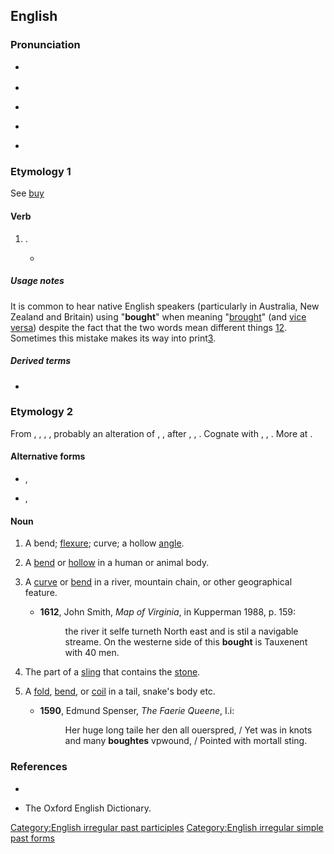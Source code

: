 ==English==

===Pronunciation===
* {{a|RP}} {{IPA|en|/bɔːt/}}
* {{rhymes|en|ɔːt}}
* {{a|GenAm}} {{IPA|en|/bɔt/}}
* {{audio|en|en-us-bought.ogg|Audio (US)}}
* {{a|cot-caught|Northern Cities Vowel Shift}} {{IPA|en|/bɑt/}}

===Etymology 1===
See [[buy]]

====Verb====
{{head|en|verb form}}

# {{en-past of|buy}}.
#* {{quote-journal|en|title=No hiding place
|date=2013-05-25|volume=407|issue=8837|page=74|magazine={{w|The Economist}}
|url=http://www.economist.com/news/science-and-technology/21578357-plan-assess-peoples-personal-characteristics-their-twitter-streams-no
|passage=In America alone, people spent $170 billion on “direct marketing”—junk mail of both the physical and electronic varieties—last year. Yet of those who received unsolicited adverts through the post, only 3% '''bought''' anything as a result. If the bumf arrived electronically, the take-up rate was 0.1%. And for online adverts the “conversion” into sales was a minuscule 0.01%.}}
#: {{ux|en|She '''bought''' an expensive bag last week.}}
#: {{ux|en|People have '''bought''' gas masks.}}
#: {{ux|en|Our products can be '''bought''' at your local store.}}

=====Usage notes=====
It is common to hear native English speakers (particularly in Australia, New Zealand and Britain) using "'''bought'''" when meaning "[[brought]]" (and [[vice versa]]) despite the fact that the two words mean different things [http://wordconstructions.com.au/blog/2008/10/bought-or-brought/][http://www.beedictionary.com/common-errors/bought_vs_brought]. Sometimes this mistake makes its way into print[https://web.archive.org/web/20120304040514/http://thehoopla.com.au/relinquished/].

=====Derived terms=====
* {{l|en|overbought}}

===Etymology 2===
{{PIE root|en|bʰewgʰ}}
From {{etyl|enm|en}} {{m|enm|bought}}, {{m|enm|bowght}}, {{m|enm|bouȝt}}, {{m|enm|*buȝt}}, probably an alteration of {{etyl|enm|en}} {{m|enm|bight}}, {{m|enm|biȝt}}, {{m|enm|byȝt||bend, bight}} after {{etyl|enm|en}} {{m|enm|bowen}}, {{m|enm|buwen}}, {{m|enm|buȝen||to bow, bend}}. Cognate with {{cog|sco|boucht}}, {{m|sco|bucht}}, {{m|sco|bout||bend}}. More at {{l|en|bight}}.

====Alternative forms====
* {{l|en|bout}}, {{l|en|bowt}}
* {{l|en|boughte}}, {{l|en|bughte}}

====Noun====
{{en-noun}}

# {{lb|en|obsolete}} A bend; [[flexure]]; curve; a hollow [[angle]].
# {{lb|en|obsolete}} A [[bend]] or [[hollow]] in a human or animal body.
# {{lb|en|obsolete}} A [[curve]] or [[bend]] in a river, mountain chain, or other geographical feature.
#* '''1612''', John Smith, ''Map of Virginia'', in Kupperman 1988, p. 159:
#*: the river it selfe turneth North east and is stil a navigable streame. On the westerne side of this '''bought''' is Tauxenent with 40 men.
# {{lb|en|obsolete}} The part of a [[sling]] that contains the [[stone]].
# {{lb|en|obsolete}} A [[fold]], [[bend]], or [[coil]] in a tail, snake's body etc.
#* '''1590''', Edmund Spenser, ''The Faerie Queene'', I.i:
#*: Her huge long taile her den all ouerspred, / Yet was in knots and many '''boughtes''' vpwound, / Pointed with mortall sting.

===References===
* {{R:Webster 1913}}<br>
* The Oxford English Dictionary.

[[Category:English irregular past participles]]
[[Category:English irregular simple past forms]]